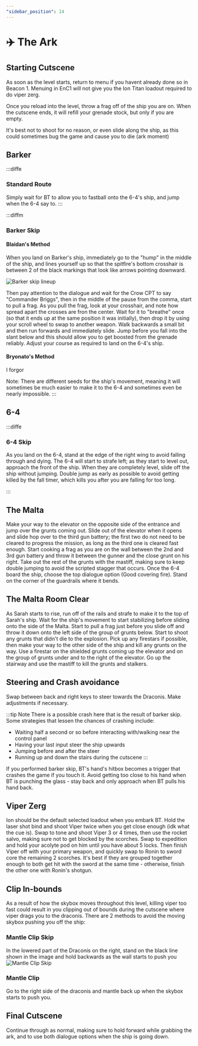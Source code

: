```yaml
---
"sidebar_position": 14
---
```



# ✈️ The Ark

## Starting Cutscene
As soon as the level starts, return to menu if you havent already done so in Beacon 1. Menuing in EnC1 will not give you the Ion Titan loadout required to do viper zerg.

Once you reload into the level, throw a frag off of the ship you are on. When the cutscene ends, it will refill your grenade stock, but only if you are empty.

It's best not to shoot for no reason, or even slide along the ship, as this could sometimes bug the game and cause you to die (ark moment)

## Barker

:::diffe

### Standard Route

Simply wait for BT to allow you to fastball onto the 6-4's ship, and jump when the 6-4 say to.
:::

:::diffm
### Barker Skip

#### Blaidan's Method

When you land on Barker's ship, immediately go to the "hump" in the middle of the ship, and lines yourself up so that the spitfire's bottom crosshair is between 2 of the black markings that look like arrows pointing downward.

![Barker skip lineup](img/Barker-Skip-Lineup.jpg)

Then pay attention to the dialogue and wait for the Crow CPT to say "Commander Briggs", then in the middle of the pause from the comma, start to pull a frag. As you pull the frag, look at your crosshair, and note how spread apart the crosses are fron the center. Wait for it to "breathe" once (so that it ends up at the same position it was initially), then drop it by using your scroll wheel to swap to another weapon. Walk backwards a small bit and then run forwards and immediately slide. Jump before you fall into the slant below and this should allow you to get boosted from the grenade reliably. Adjust your course as required to land on the 6-4's ship. 

#### Bryonato's Method

I forgor

Note: There are different seeds for the ship's movement, meaning it will sometimes be much easier to make it to the 6-4 and sometimes even be nearly impossible. 
:::

## 6-4

:::diffe
### 6-4 Skip

As you land on the 6-4, stand at the edge of the right wing to avoid falling through and dying. The 6-4 will start to strafe left; as they start to level out, approach the front of the ship. When they are completely level, slide off the ship without jumping. Double jump as early as possible to avoid getting killed by the fall timer, which kills you after you are falling for too long.  

:::

## The Malta

Make your way to the elevator on the opposite side of the entrance and jump over the grunts coming out. Slide out of the elevator when it opens and slide hop over to the third gun battery; the first two do not need to be cleared to progress the mission, as long as the third one is cleared fast enough. Start cooking a frag as you are on the wall between the 2nd and 3rd gun battery and throw it between the gunner and the close grunt on his right. Take out the rest of the grunts with the mastiff, making sure to keep double jumping to avoid the scripted stagger that occurs. Once the 6-4 board the ship, choose the top dialogue option (Good covering fire). Stand on the corner of the guardrails where it bends.

## The Malta Room Clear

As Sarah starts to rise, run off of the rails and strafe to make it to the top of Sarah's ship. Wait for the ship's movement to start stabilizing before sliding onto the side of the Malta. Start to pull a frag just before you slide off and throw it down onto the left side of the group of grunts below. Start to shoot any grunts that didn't die to the explosion. Pick up any firestars if possible, then make your way to the other side of the ship and kill any grunts on the way. Use a firestar on the shielded grunts coming up the elevator and on the group of grunts under and to the right of the elevator. Go up the stairway and use the mastiff to kill the grunts and stalkers. 

## Steering and Crash avoidance

Swap between back and right keys to steer towards the Draconis. Make adjustments if necessary. 

:::tip Note
There is a possible crash here that is the result of barker skip. Some strategies that lessen the chances of crashing include:
- Waiting half a second or so before interacting with/walking near the control panel 
- Having your last input steer the ship upwards
- Jumping before and after the steer 
- Running up and down the stairs during the cutscene 
:::

If you performed barker skip, BT's hand's hitbox becomes a trigger that crashes the game if you touch it. Avoid getting too close to his hand when BT is punching the glass - stay back and only approach when BT pulls his hand back.

## Viper Zerg
Ion should be the default selected loadout when you embark BT. Hold the laser shot bind and shoot Viper twice when you get close enough (idk what the cue is). Swap to tone and shoot Viper 3 or 4 times, then use the rocket salvo, making sure not to get blocked by the scorches. Swap to expedition and hold your acolyte pod on him until you have about 5 locks. Then finish Viper off with your primary weapon, and quickly swap to Ronin to sword core the remaining 2 scorches. It's best if they are grouped together enough to both get hit with the sword at the same time - otherwise, finish the other one with Ronin's shotgun. 

## Clip In-bounds
As a result of how the skybox moves throughout this level, killing viper too fast could result in you clipping out of bounds during the cutscene where viper drags you to the draconis. There are 2 methods to avoid the moving skybox pushing you off the ship:

### Mantle Clip Skip
In the lowered part of the Draconis on the right, stand on the black line shown in the image and hold backwards as the wall starts to push you
![Mantle Clip Skip](img\Mantle-Clip-Skip.jpg)

### Mantle Clip
Go to the right side of the draconis and mantle back up when the skybox starts to push you. 

## Final Cutscene
Continue through as normal, making sure to hold forward while grabbing the ark, and to use both dialogue options when the ship is going down. 
